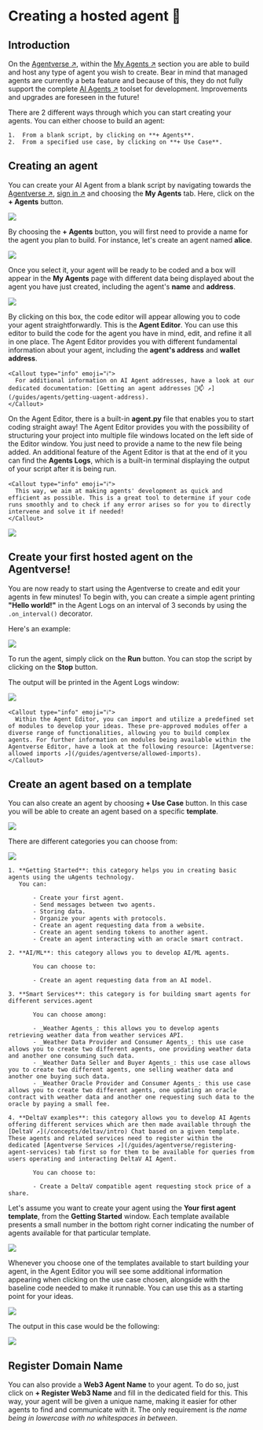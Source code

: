 
# Creating a hosted agent 🤖

## Introduction

On the [Agentverse ↗️](https://agentverse.ai/), within the [My Agents ↗️](/concepts/agent-services/agent-hosting) section you are able to build and host any type of agent you wish to create. Bear in mind that managed agents are currently a beta feature and because of this, they do not fully support the complete [AI Agents ↗️](/concepts/agents/agents) toolset for development. Improvements and upgrades are foreseen in the future!

There are 2 different ways through which you can start creating your agents. You can either choose to build an agent:

    1.  From a blank script, by clicking on **+ Agents**.
    2.  From a specified use case, by clicking on **+ Use Case**.

## Creating an agent

You can create your AI Agent from a blank script by navigating towards the [Agentverse ↗️](https://agentverse.ai/), [sign in ↗️](/concepts/agent-services/getting-started) and choosing the **My Agents** tab. Here, click on the **+ Agents** button.

![](../../../src/images/agentverse/create-agent/agentverse-myagent_1.png)

By choosing the **+ Agents** button, you will first need to provide a name for the agent you plan to build. For instance, let's create an agent named **alice**.

![](../../../src/images/agentverse/create-agent/agentverse-myagent_2.png)

Once you select it, your agent will be ready to be coded and a box will appear in the **My Agents** page with different data being displayed about the agent you have just created, including the agent's **name** and **address**.

![](../../../src/images/agentverse/create-agent/agentverse-myagent_3.png)

By clicking on this box, the code editor will appear allowing you to code your agent straightforwardly. This is the **Agent Editor**. You can use this editor to build the code for the agent you have in mind, edit, and refine it all in one place. The Agent Editor provides you with different fundamental information about your agent, including the **agent's address** and **wallet address**.

    <Callout type="info" emoji="ℹ️">
      For additional information on AI Agent addresses, have a look at our dedicated documentation: [Getting an agent addresses 🤖📫 ↗️](/guides/agents/getting-uagent-address).
    </Callout>

On the Agent Editor, there is a built-in **agent.py** file that enables you to start coding straight away! The Agent Editor provides you with the possibility of structuring your project into multiple file windows located on the left side of the Editor window. You just need to provide a name to the new file being added. An additional feature of the Agent Editor is that at the end of it you can find the **Agents Logs**, which is a built-in terminal displaying the output of your script after it is being run.

    <Callout type="info" emoji="ℹ️">
      This way, we aim at making agents' development as quick and efficient as possible. This is a great tool to determine if your code runs smoothly and to check if any error arises so for you to directly intervene and solve it if needed!
    </Callout>

![](../../../src/images/agentverse/create-agent/agentverse-myagent_4.png)

## Create your first hosted agent on the Agentverse!

You are now ready to start using the Agentverse to create and edit your agents in few minutes! To begin with, you can create a simple agent printing **"Hello world!"** in the Agent Logs on an interval of 3 seconds by using the `.on_interval()` decorator.

Here's an example:

![](../../../src/images/agentverse/create-agent/agentverse-myagent_5.png)

To run the agent, simply click on the **Run** button. You can stop the script by clicking on the **Stop** button.

The output will be printed in the Agent Logs window:

![](../../../src/images/agentverse/create-agent/agentverse-myagent_6.png)

    <Callout type="info" emoji="ℹ️">
      Within the Agent Editor, you can import and utilize a predefined set of modules to develop your ideas. These pre-approved modules offer a diverse range of functionalities, allowing you to build complex agents. For further information on modules being available within the Agentverse Editor, have a look at the following resource: [Agentverse: allowed imports ↗️](/guides/agentverse/allowed-imports).
    </Callout>

## Create an agent based on a template

You can also create an agent by choosing **+ Use Case** button. In this case you will be able to create an agent based on a specific **template**.

![](../../../src/images/agentverse/create-agent/agentverse-myagent_7.png)

There are different categories you can choose from:

![](../../../src/images/agentverse/create-agent/agentverse-myagent_8.png)

    1. **Getting Started**: this category helps you in creating basic agents using the uAgents technology.
       You can:

           - Create your first agent.
           - Send messages between two agents.
           - Storing data.
           - Organize your agents with protocols.
           - Create an agent requesting data from a website.
           - Create an agent sending tokens to another agent.
           - Create an agent interacting with an oracle smart contract.

    2. **AI/ML**: this category allows you to develop AI/ML agents.

           You can choose to:

           - Create an agent requesting data from an AI model.

    3. **Smart Services**: this category is for building smart agents for different services.agent

           You can choose among:

           - _Weather Agents_: this allows you to develop agents retrieving weather data from weather services API.
           - _Weather Data Provider and Consumer Agents_: this use case allows you to create two different agents, one providing weather data and another one consuming such data.
           - _Weather Data Seller and Buyer Agents_: this use case allows you to create two different agents, one selling weather data and another one buying such data.
           - _Weather Oracle Provider and Consumer Agents_: this use case allows you to create two different agents, one updating an oracle contract with weather data and another one requesting such data to the oracle by paying a small fee.

    4. **DeltaV examples**: this category allows you to develop AI Agents offering different services which are then made available through the [DeltaV ↗️](/concepts/deltav/intro) Chat based on a given template. These agents and related services need to register within the dedicated [Agentverse Services ↗️](/guides/agentverse/registering-agent-services) tab first so for them to be available for queries from users operating and interacting DeltaV AI Agent.

           You can choose to:

           - Create a DeltaV compatible agent requesting stock price of a share.

Let's assume you want to create your agent using the **Your first agent template**, from the **Getting Started** window.
Each template available presents a small number in the bottom right corner indicating the number of agents available for that particular template.

![](../../../src/images/agentverse/create-agent/agentverse-myagent_9.png)

Whenever you choose one of the templates available to start building your agent, in the Agent Editor you will see some additional information appearing when clicking on the use case chosen, alongside with the baseline code needed to make it runnable. You can use this as a starting point for your ideas.

![](../../../src/images/agentverse/create-agent/agentverse-myagent_10.png)

The output in this case would be the following:

![](../../../src/images/agentverse/create-agent/agentverse-myagent_11.png)

## Register Domain Name

You can also provide a **Web3 Agent Name** to your agent. To do so, just click on **+ Register Web3 Name** and fill in the dedicated field for this. This way, your agent will be given a unique name, making it easier for other agents to find and communicate with it. The only requirement is _the name being in lowercase with no whitespaces in between_.
